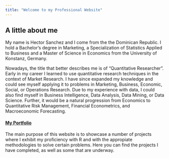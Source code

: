 ```yaml
---
title: "Welcome to my Professional Website"
--- 
```

## A little about me
My name is Hector Sanchez and I come from the the Dominican Republic. I hold a Bachelor's degree in Marketing, a Specialization of Statistics Applied to Business and a Master of Science in Economics from the University of Konstanz, Germany. 

Nowadays, the title that better describes me is of "Quantitative Researcher". Early in my career I learned to use quantitative research techniques in the context of Market Research. I have since expanded my knowledge and could see myself applying it to problems in Marketing, Business, Economic, Social, or Operations Research. Due to my experience with data, I could also find myself in Business Intelligence, Data Analysis, Data Mining, or Data Science. Further, it would be a natural progression from Economics to Quantitative Risk Management, Financial Econometrics, and Macroeconomic Forecasting. 

#### [My Portfolio](http://sdhector.github.io/portfolio.html)
The main purpose of this website is to showcase a number of projects where I exhibit my proficiency with R and with the appropiate methodologies to solve certain problems. Here you can find the projects I have completed, as well as some that are underway. 

